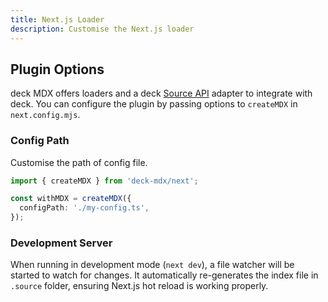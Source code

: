 ```yaml
---
title: Next.js Loader
description: Customise the Next.js loader
---
```


## Plugin Options

deck MDX offers loaders and a deck [Source API](/docs/headless/source-api) adapter to integrate with deck.
You can configure the plugin by passing options to `createMDX` in `next.config.mjs`.

### Config Path

Customise the path of config file.

```ts
import { createMDX } from 'deck-mdx/next';

const withMDX = createMDX({
  configPath: './my-config.ts',
});
```

### Development Server

When running in development mode (`next dev`), a file watcher will be started to watch for changes.
It automatically re-generates the index file in `.source` folder, ensuring Next.js hot reload is working properly.
